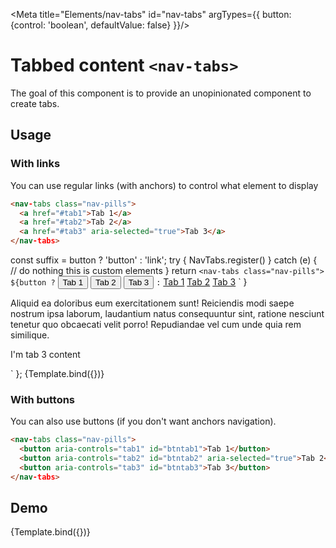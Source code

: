 
<Meta title="Elements/nav-tabs" id="nav-tabs" argTypes={{
  button: {control: 'boolean', defaultValue: false}
}}/>

# Tabbed content `<nav-tabs>`

The goal of this component is to provide an unopinionated component to
create tabs.

## Usage

### With links

You can use regular links (with anchors) to control what element to display

```html
<nav-tabs class="nav-pills">
  <a href="#tab1">Tab 1</a>
  <a href="#tab2">Tab 2</a>
  <a href="#tab3" aria-selected="true">Tab 3</a>
</nav-tabs>
```

  const suffix = button ? 'button' : 'link';
  try {
    NavTabs.register()
  } catch (e) {
    // do nothing this is custom elements
  }
  return `
<nav-tabs class="nav-pills">
${button ?
    `
<button aria-controls="tab1${suffix}" id="btntab1" aria-selected="true">Tab 1</button>
<button aria-controls="tab2${suffix}" id="btntab2">Tab 2</button>
<button aria-controls="tab3${suffix}" id="btntab3">Tab 3</button>
    ` :
    `
<a href="#tab1${suffix}">Tab 1</a>
<a href="#tab2${suffix}">Tab 2</a>
<a href="#tab3${suffix}" aria-selected="true">Tab 3</a>
    `
}
</nav-tabs>
<div id="tab1${suffix}" hidden="hidden">
  <p>
    Lorem ipsum dolor <a href="https://github.com">github link</a> amet
    consectetur adipisicing elit. Corporis, quis incidunt culpa vel aut
    repellendus pariatur at, sapiente, saepe mollitia magnam! Obcaecati
    eum quasi velit architecto. Cupiditate esse perspiciatis veniam.
  </p>
</div>
<div id="tab2${suffix}" hidden="hidden">
  <p>
    Eum libero nemo excepturi labore exercitationem et? Et, perspiciatis
    maiores ipsum nisi rerum expedita quos amet optio corrupti illum
    exercitationem quasi numquam quae autem esse accusamus recusandae sint
    nulla magnam!
  </p>
</div>
<div id="tab3${suffix}">
  <p>
    Aliquid ea doloribus eum exercitationem sunt! Reiciendis modi saepe
    nostrum ipsa laborum, laudantium natus consequuntur sint, ratione
    nesciunt tenetur quo obcaecati velit porro! Repudiandae vel cum unde
    quia rem similique.
  </p>
  <p>I'm tab 3 content</p>
</div>
`
};

<Canvas>
  <Story name="Default">
    {Template.bind({})}
  </Story>
</Canvas>

### With buttons

You can also use buttons (if you don't want anchors navigation).

```html
<nav-tabs class="nav-pills">
  <button aria-controls="tab1" id="btntab1">Tab 1</button>
  <button aria-controls="tab2" id="btntab2" aria-selected="true">Tab 2</button>
  <button aria-controls="tab3" id="btntab3">Tab 3</button>
</nav-tabs>
```

## Demo

<Canvas>
  <Story name="buttons" args={{button: true}}>
    {Template.bind({})}
  </Story>
</Canvas>

